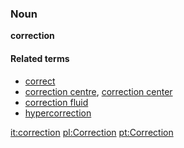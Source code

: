 ===Noun===
'''correction'''

====Related terms====
*[[correct]]
*[[correction centre]], [[correction center]]
*[[correction fluid]]
*[[hypercorrection]]

[[it:correction]]
[[pl:Correction]]
[[pt:Correction]]